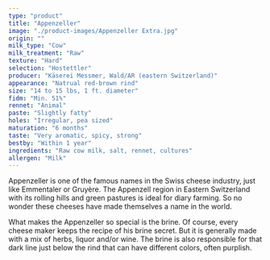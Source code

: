 ```yaml
---
type: "product"
title: "Appenzeller"
image: "./product-images/Appenzeller Extra.jpg"
origin: ""
milk_type: "Cow"
milk_treatment: "Raw"
texture: "Hard"
selection: "Hostettler"
producer: "Käserei Messmer, Wald/AR (eastern Switzerland)"
appearance: "Natrual red-brown rind"
size: "14 to 15 lbs, 1 ft. diameter"
fidm: "Min. 51%"
rennet: "Animal"
paste: "Slightly fatty"
holes: "Irregular, pea sized"
maturation: "6 months"
taste: "Very aromatic, spicy, strong"
bestby: "Within 1 year"
ingredients: "Raw cow milk, salt, rennet, cultures"
allergen: "Milk"
---
```


Appenzeller is one of the famous names in the Swiss cheese industry, just like Emmentaler or Gruyère. The Appenzell region in Eastern Switzerland with its rolling hills and green pastures is ideal for diary farming. So no wonder these cheeses have made themselves a name in the world.

What makes the Appenzeller so special is the brine. Of course, every cheese maker keeps the recipe of his brine secret. But it is generally made with a mix of herbs, liquor and/or wine.  The brine is also responsible for that dark line just below the rind that can have different colors, often purplish.